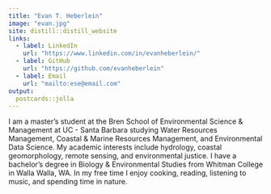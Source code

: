```yaml
---
title: "Evan T. Heberlein"
image: "evan.jpg"
site: distill::distill_website
links:
  - label: LinkedIn
    url: "https://www.linkedin.com/in/evanheberlein/"
  - label: GitHub
    url: "https://github.com/evanheberlein"
  - label: Email
    url: "mailto:ese@email.com"
output:
  postcards::jolla
---
```


I am a master's student at the Bren School of Environmental Science & Management at UC - Santa Barbara studying Water Resources Management, Coastal & Marine Resources Management, and Environmental Data Science. My academic interests include hydrology, coastal geomorphology, remote sensing, and environmental justice. I have a bachelor's degree in Biology & Environmental Studies from Whitman College in Walla Walla, WA. In my free time I enjoy cooking, reading, listening to music, and spending time in nature.